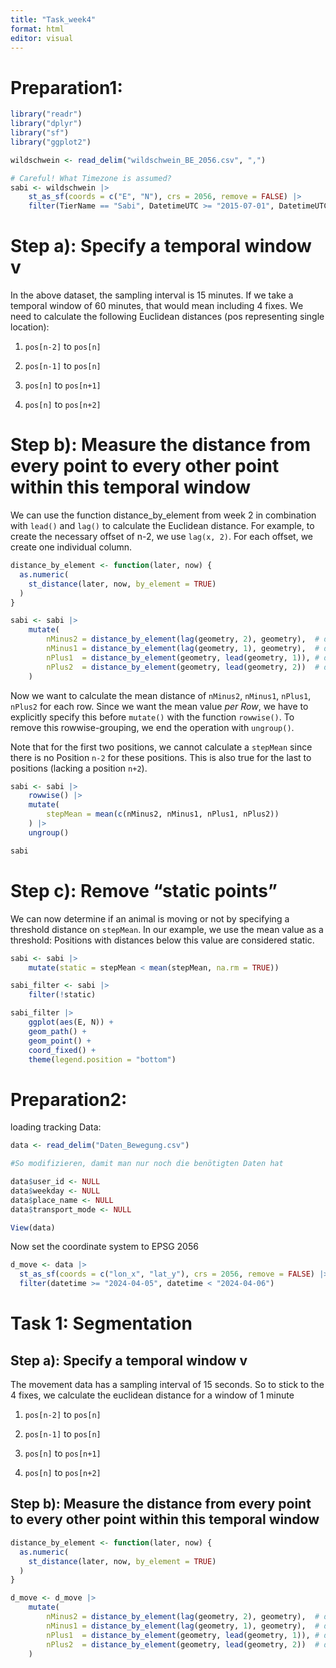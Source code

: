 ```yaml
---
title: "Task_week4"
format: html
editor: visual
---
```


# Preparation1:

```r
library("readr")
library("dplyr")
library("sf")
library("ggplot2")

wildschwein <- read_delim("wildschwein_BE_2056.csv", ",")

# Careful! What Timezone is assumed?
sabi <- wildschwein |>
    st_as_sf(coords = c("E", "N"), crs = 2056, remove = FALSE) |>
    filter(TierName == "Sabi", DatetimeUTC >= "2015-07-01", DatetimeUTC < "2015-07-03")
```

# **Step a): Specify a temporal window v**

In the above dataset, the sampling interval is 15 minutes. If we take a temporal window of 60 minutes, that would mean including 4 fixes. We need to calculate the following Euclidean distances (pos representing single location):

1.  `pos[n-2]` to `pos[n]`

2.  `pos[n-1]` to `pos[n]`

3.  `pos[n]` to `pos[n+1]`

4.  `pos[n]` to `pos[n+2]`

# **Step b): Measure the distance from every point to every other point within this temporal window**

We can use the function distance_by_element from week 2 in combination with `lead()` and `lag()` to calculate the Euclidean distance. For example, to create the necessary offset of n-2, we use `lag(x, 2)`. For each offset, we create one individual column.

```r
distance_by_element <- function(later, now) {
  as.numeric(
    st_distance(later, now, by_element = TRUE)
  )
}

sabi <- sabi |>
    mutate(
        nMinus2 = distance_by_element(lag(geometry, 2), geometry),  # distance to pos -30 minutes
        nMinus1 = distance_by_element(lag(geometry, 1), geometry),  # distance to pos -15 minutes
        nPlus1  = distance_by_element(geometry, lead(geometry, 1)), # distance to pos +15 mintues
        nPlus2  = distance_by_element(geometry, lead(geometry, 2))  # distance to pos +30 minutes
    )
```

Now we want to calculate the mean distance of `nMinus2`, `nMinus1`, `nPlus1`, `nPlus2` for each row. Since we want the mean value *per Row*, we have to explicitly specify this before `mutate()` with the function `rowwise()`. To remove this rowwise-grouping, we end the operation with `ungroup()`.

Note that for the first two positions, we cannot calculate a `stepMean` since there is no Position `n-2` for these positions. This is also true for the last to positions (lacking a position `n+2`).

```r
sabi <- sabi |>
    rowwise() |>
    mutate(
        stepMean = mean(c(nMinus2, nMinus1, nPlus1, nPlus2))
    ) |>
    ungroup()

sabi
```

# **Step c): Remove "static points"**

We can now determine if an animal is moving or not by specifying a threshold distance on `stepMean`. In our example, we use the mean value as a threshold: Positions with distances below this value are considered static.

```r
sabi <- sabi |>
    mutate(static = stepMean < mean(stepMean, na.rm = TRUE))

sabi_filter <- sabi |>
    filter(!static)

sabi_filter |>
    ggplot(aes(E, N)) +
    geom_path() +
    geom_point() +
    coord_fixed() +
    theme(legend.position = "bottom")
```

# Preparation2:

loading tracking Data:

```r
data <- read_delim("Daten_Bewegung.csv")

#So modifizieren, damit man nur noch die benötigten Daten hat

data$user_id <- NULL
data$weekday <- NULL
data$place_name <- NULL
data$transport_mode <- NULL

View(data)
```

Now set the coordinate system to EPSG 2056

```r
d_move <- data |>
  st_as_sf(coords = c("lon_x", "lat_y"), crs = 2056, remove = FALSE) |>
  filter(datetime >= "2024-04-05", datetime < "2024-04-06")
```

# Task 1: Segmentation

## **Step a): Specify a temporal window v**

The movement data has a sampling interval of 15 seconds. So to stick to the 4 fixes, we calculate the euclidean distance for a window of 1 minute

1.  `pos[n-2]` to `pos[n]`

2.  `pos[n-1]` to `pos[n]`

3.  `pos[n]` to `pos[n+1]`

4.  `pos[n]` to `pos[n+2]`

## **Step b): Measure the distance from every point to every other point within this temporal window**

```r
distance_by_element <- function(later, now) {
  as.numeric(
    st_distance(later, now, by_element = TRUE)
  )
}

d_move <- d_move |>
    mutate(
        nMinus2 = distance_by_element(lag(geometry, 2), geometry),  # distance to pos -30 seconds
        nMinus1 = distance_by_element(lag(geometry, 1), geometry),  # distance to pos -15 seconds
        nPlus1  = distance_by_element(geometry, lead(geometry, 1)), # distance to pos +15 seconds
        nPlus2  = distance_by_element(geometry, lead(geometry, 2))  # distance to pos +30 seconds
    )
```
